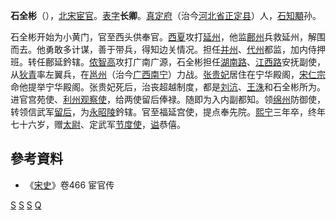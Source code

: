 '''石全彬'''（{{bd|995年||1070年|}}），[[北宋|北宋]][[宦官|宦官]]。[[表字|表字]]'''长卿'''。[[真定府|真定府]]（治今[[河北省|河北省]][[正定县|正定县]]）人，[[石知顒|石知顒]]孙。

石全彬开始为小黄门，官至西头供奉官。[[西夏|西夏]]攻打[[延州|延州]]，他监[[鄜州|鄜州]]兵救延州，解围而去。他勇敢多计谋，善于带兵，得知边关情况。担任[[并州|并州]]、[[代州|代州]]都监，加内侍押班。转任鄜延鈐辖。[[侬智高|侬智高]]攻打广南广源，石全彬担任[[湖南路|湖南路]]、[[江西路|江西路]]安抚副使，从[[狄青|狄青]]率左翼兵，在[[邕州|邕州]]（治今[[广西|广西]][[南宁|南宁]]）力战。[[温成皇后|张贵妃]]居住在宁华殿阁，[[宋仁宗|宋仁宗]]命他提举宁华殿阁。张贵妃死后，治丧超越制度，都是[[刘沆|刘沆]]、[[王洙|王洙]]和石全彬所为。进官宫苑使、[[利州|利州]][[观察使|观察使]]，给两使留后俸禄。随即为入内副都知。领[[绵州|绵州]]防御使，转领信武军[[留后|留后]]，为[[永昭陵|永昭陵]]鈐辖。官至福延宫使，提点奉先院。[[熙宁|熙宁]]三年卒，终年七十六岁，赠[[太尉|太尉]]、定武军[[节度使|节度使]]，[[谥|谥]]恭僖。

== 參考資料 ==
* 《[[宋史|宋史]]》卷466 宦官传

[[Category:北宋军事人物|S]]
[[Category:正定人|S]]
[[Category:宋朝宦官|S]]
[[Category:石姓|Q]]
